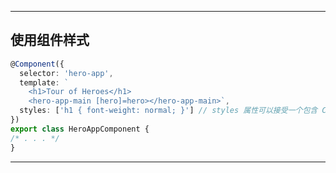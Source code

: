 ----
== 使用组件样式 ==
<source lang="TypeScript">
@Component({
  selector: 'hero-app',
  template: `
    <h1>Tour of Heroes</h1>
    <hero-app-main [hero]=hero></hero-app-main>`,
  styles: ['h1 { font-weight: normal; }'] // styles 属性可以接受一个包含 CSS 代码的字符串数组
})
export class HeroAppComponent {
/* . . . */
}
</source>
----